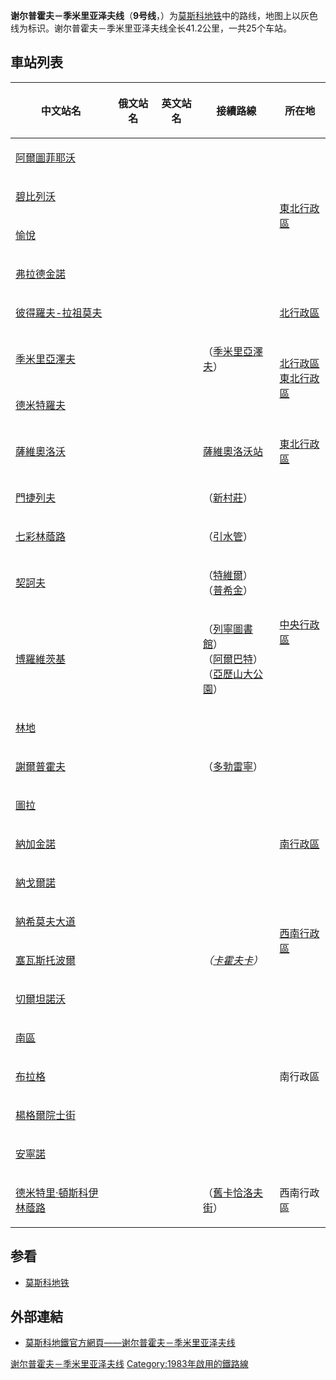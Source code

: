 {{Infobox rail line
| name                            = {{MOSMETRO-bull|9|text=1}}
| image                           = Line 9 (Moscow).svg
| image_width                     = 325
| caption                         = 
| type                            = [[地鐵|地鐵]]
| system                          = [[莫斯科地鐵|莫斯科地鐵]]
| status                          = 營運中
| locale                          = [[莫斯科|莫斯科]]
| start                           = [[阿爾圖菲耶沃站|阿爾圖菲耶沃站]]
| end                             = [[德米特里·頓斯科伊林蔭路站|德米特里·頓斯科伊林蔭路站]]
| stations                        = 25個
| daily_ridership                 = 1,108,800人次<ref name="ridership2009">{{cite web|script-title=ru:Пассажиропотоки 2009 год|url=http://www.olimp-m.ru/effect/pass/pass09/|work=Олимп|accessdate=18 June 2010|language=ru|deadurl=yes|archiveurl=https://web.archive.org/web/20100928180130/http://olimp-m.ru/effect/pass/pass09/|archivedate=2010-09-28|df=}}</ref>
| open                            = 1983年11月8日
| close                           = 
| owner                           = 
| operator                        = 莫斯科地鐵
| character                       = 地下
| stock                           = {{link-en|81-760/761|81-760/761}}<br />{{link-en|81-760/761|81-760/761|81-760A/761A/763A}}
| linelength                      = {{convert|41.2|km}}
| tracklength                     = 
| tracks                          = 
| gauge                           = {{RailGauge|1520mm|lk=on}}
| electrification                 = [[第三軌供電|第三軌供電]]
| speed                           = 
| elevation                       = 
| map                             = {{谢尔普霍夫－季米里亚泽夫线RDT}}
}}

'''谢尔普霍夫－季米里亚泽夫线'''（'''9号线'''，{{lang-rus|Серпухо́вско-Тимиря́зевская ли́ния|Serpukhovsko-Timiryazevskaya linia}}）为[[莫斯科地铁|莫斯科地铁]]中的路线，地图上以灰色线为标识。谢尔普霍夫－季米里亚泽夫线全长41.2公里，一共25个车站。
<!--
==历史==

==未来发展==
-->

== 車站列表 ==
{| class=wikitable
|-
!中文站名
!俄文站名
!英文站名
!接續路線
!所在地
|-style="border-top:solid 3px #A1A2A3;"
|[[阿爾圖菲耶沃站|阿爾圖菲耶沃]]
|{{lang|ru|Алтуфьево}}
|{{lang|en|Altufyevo}}
|
|rowspan=4|[[東北行政區_(莫斯科)|東北行政區]]
|-
|[[碧比列沃站|碧比列沃]]
|{{lang|ru|Бибирево}}
|{{lang|en|Bibirevo}}
|
|-
|[[愉悅站_(莫斯科地鐵)|愉悅]]
|{{lang|ru|Отрадное}}
|{{lang|en|Otradnoye}}
|
|-
|[[弗拉德金諾站|弗拉德金諾]]
|{{lang|ru|Владыкино}}
|{{lang|en|Vladykino}}
|
|-
|[[彼得羅夫-拉祖莫夫站|彼得羅夫-拉祖莫夫]]
|{{lang|ru|Петровско-<br/>Разумовская}}
|{{lang|en|Petrovsko-<br/>Razumovskaya}}
|{{MOSMETRO-bull|10|text=10}}
|[[北行政區_(莫斯科)|北行政區]]
|-
|[[季米里亞澤夫站|季米里亞澤夫]]
|{{lang|ru|Тимиря́зевская}}
|{{lang|en|Timiryazevskaya}}
|{{MOSMETRO-bull|13|text=13}}（[[季米里亞澤夫站_(莫斯科單軌鐵路)|季米里亞澤夫]]）
|rowspan=2|[[北行政區_(莫斯科)|北行政區]]<br/>[[東北行政區_(莫斯科)|東北行政區]]
|-
|[[德米特羅夫站|德米特羅夫]]
|{{lang|ru|Дмитровская}}
|{{lang|en|Dmitrovskaya}}
|
|-
|[[薩維奧洛沃站_(謝爾普霍夫-季米里亞澤夫線)|薩維奧洛沃]]
|{{lang|ru|Савёловская}}
|{{lang|en|Savyolovskaya}}
|[[莫斯科薩維奧洛沃車站|薩維奧洛沃站]]
|[[東北行政區_(莫斯科)|東北行政區]]
|-
|[[門捷列夫站|門捷列夫]]
|{{lang|ru|Менделе́евская}}
|{{lang|en|Mendeleyevskaya}}
|{{MOSMETRO-bull|5|text=5}}（[[新村莊站|新村莊]]）
|rowspan=6|[[中央行政區_(莫斯科)|中央行政區]]
|-
|[[七彩林蔭路站|七彩林蔭路]]
|{{lang|ru|Цветно́й бульва́р}}
|{{lang|en|Tsvetnoy bulvar}}
|{{MOSMETRO-bull|10|text=10}}（[[引水管站|引水管]]）
|-
|[[契訶夫站|契訶夫]]
|{{lang|ru|Чеховская}}
|{{lang|en|Chekhovskaya}}
|{{MOSMETRO-bull|2|text=2}}（[[特維爾站|特維爾]]）<br/>{{MOSMETRO-bull|7|text=7}}（[[普希金站_(莫斯科地鐵)|普希金]]）
|-
|[[博羅維茨基站|博羅維茨基]]
|{{lang|ru|Боровицкая}}
|{{lang|en|Borovitskaya}}
|{{MOSMETRO-bull|1|text=1}}（[[列寧圖書館站|列寧圖書館]]）<br/>{{MOSMETRO-bull|3|text=3}}（[[阿爾巴特站_(阿爾巴特-波克羅夫卡線)|阿爾巴特]]）<br/>{{MOSMETRO-bull|4|text=4}}（[[亞歷山大公園站|亞歷山大公園]]）
|-
|[[林地站|林地]]
|{{lang|ru|Полянка}}
|{{lang|en|Polyanka}}
|
|-
|[[謝爾普霍夫站|謝爾普霍夫]]
|{{lang|ru|Серпуховска́я}}
|{{lang|en|Serpukhovskaya}}
|{{MOSMETRO-bull|5|text=5}}（[[多勃雷寧站|多勃雷寧]]）
|-
|[[圖拉站|圖拉]]
|{{lang|ru|Tульская}}
|{{lang|en|Tulskaya}}
|
|rowspan=3|[[南行政區_(莫斯科)|南行政區]]
|-
|[[納加金諾站|納加金諾]]
|{{lang|ru|Нагатинская}}
|{{lang|en|Nagatinskaya}}
|
|-
|[[納戈爾諾站|納戈爾諾]]
|{{lang|ru|Нагорная}}
|{{lang|en|Nagornaya}}
|
|-
|[[納希莫夫大道站|納希莫夫大道]]
|{{lang|ru|Нахимовский <br/>Проспект}}
|{{lang|en|Nakhimovsky <br/>Prospekt}}
|
|rowspan=2|[[西南行政區_(莫斯科)|西南行政區]]
|-
|[[塞瓦斯托波爾站|塞瓦斯托波爾]]
|{{lang|ru|Севастопольская}}
|{{lang|en|Sevastopolskaya}}
|''{{MOSMETRO-bull|11|text=11}}（[[卡霍夫卡站|卡霍夫卡]]）''
|-
|[[切爾坦諾沃站|切爾坦諾沃]]
|{{lang|ru|Чертановская}}
|{{lang|en|Chertanovskaya}}
|
|rowspan=5|南行政區
|-
|[[南區站|南區]]
|{{lang|ru|Южная}}
|{{lang|en|Yuzhnaya}}
|
|-
|[[布拉格站|布拉格]]
|{{lang|ru|Пражская}}
|{{lang|en|Prazhskaya}}
|
|-
|[[楊格爾院士街站|楊格爾院士街]]
|{{lang|ru|Улица академика <br/>Янгеля}}
|{{lang|en|Ulitsa akademika <br/>Yangelya}}
|
|-
|[[安寧諾站|安寧諾]]
|{{lang|ru|А́ннино}}
|{{lang|en|Annino}}
|
|-
|[[德米特里·頓斯科伊林蔭路站|德米特里·頓斯科伊林蔭路]]
|{{lang|ru|Бульвар <br/>Дмитрия Донского}}
|{{lang|en|Bulvar <br/>Dmitriya Donskogo}}
|{{MOSMETRO-bull|12|text=12}}（[[舊卡恰洛夫街站|舊卡恰洛夫街]]）
|西南行政區
|}

==参看==
*[[莫斯科地铁|莫斯科地铁]]

== 外部連結 ==
* {{ru icon}}[https://web.archive.org/web/20110926154013/http://old.mosmetro.ru/pages/page_5.php?id_page=49 莫斯科地鐵官方網頁——谢尔普霍夫－季米里亚泽夫线]
{{謝爾普霍夫－季米里亞澤夫線}}
{{莫斯科地铁}}

[[Category:谢尔普霍夫－季米里亚泽夫线|]]
[[Category:1983年啟用的鐵路線|Category:1983年啟用的鐵路線]]